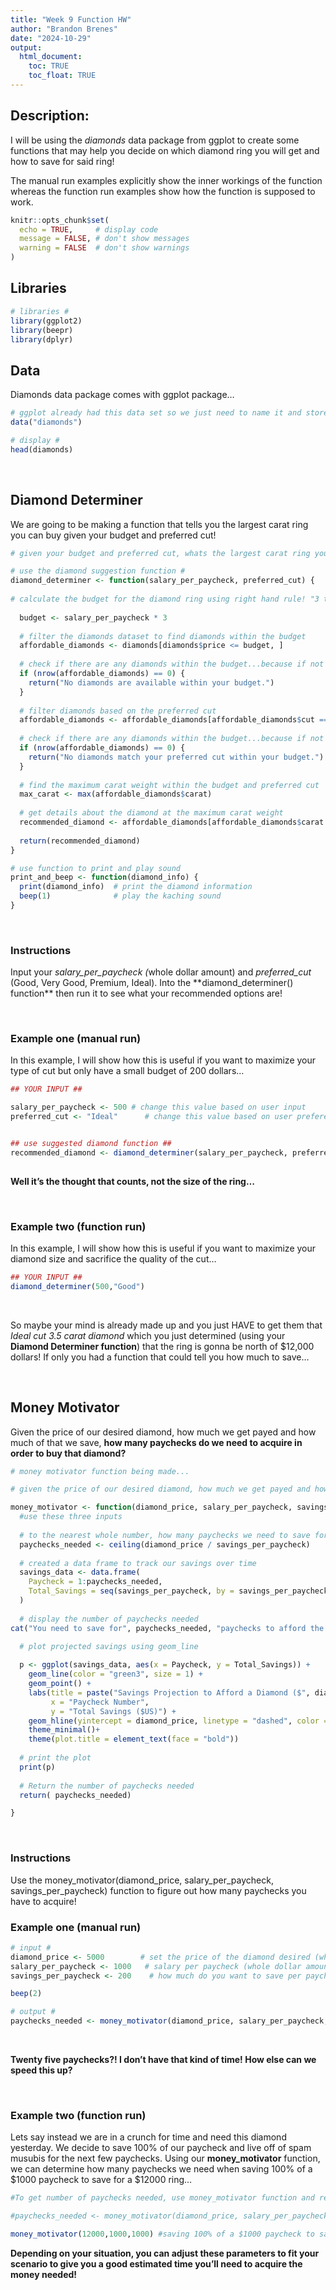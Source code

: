 ```yaml
---
title: "Week 9 Function HW"
author: "Brandon Brenes"
date: "2024-10-29"
output: 
  html_document: 
    toc: TRUE
    toc_float: TRUE 
---
```


## Description:

I will be using the *diamonds* data package from ggplot to create some functions that may help you decide on which diamond ring you will get and how to save for said ring!


The manual run examples explicitly show the inner workings of the function whereas the function run examples show how the function is supposed to work.

```r

knitr::opts_chunk$set(
  echo = TRUE,     # display code
  message = FALSE, # don't show messages
  warning = FALSE  # don't show warnings
)

```

## Libraries

```r

# libraries #
library(ggplot2)
library(beepr)
library(dplyr)
```

## Data

Diamonds data package comes with ggplot package...

```r

# ggplot already had this data set so we just need to name it and store it in environment
data("diamonds")

# display #
head(diamonds)

```

<br>

## Diamond Determiner

We are going to be making a function that tells you the largest carat ring you can buy given your budget and preferred cut!

```r

# given your budget and preferred cut, whats the largest carat ring you can buy, what are your diamond options? :)

# use the diamond suggestion function #
diamond_determiner <- function(salary_per_paycheck, preferred_cut) {
  
# calculate the budget for the diamond ring using right hand rule! "3 times what you make per paycheck"
  
  budget <- salary_per_paycheck * 3
  
  # filter the diamonds dataset to find diamonds within the budget
  affordable_diamonds <- diamonds[diamonds$price <= budget, ]
  
  # check if there are any diamonds within the budget...because if not the you get this return
  if (nrow(affordable_diamonds) == 0) {
    return("No diamonds are available within your budget.")
  }
  
  # filter diamonds based on the preferred cut
  affordable_diamonds <- affordable_diamonds[affordable_diamonds$cut == preferred_cut, ]
  
  # check if there are any diamonds within the budget...because if not the you get this return
  if (nrow(affordable_diamonds) == 0) {
    return("No diamonds match your preferred cut within your budget.")
  }
  
  # find the maximum carat weight within the budget and preferred cut
  max_carat <- max(affordable_diamonds$carat)
  
  # get details about the diamond at the maximum carat weight
  recommended_diamond <- affordable_diamonds[affordable_diamonds$carat == max_carat, ]
  
  return(recommended_diamond)
}

# use function to print and play sound
print_and_beep <- function(diamond_info) {
  print(diamond_info)  # print the diamond information
  beep(1)              # play the kaching sound
}

```

<br>

### Instructions

Input your *salary_per_paycheck (*whole dollar amount) and *preferred_cut* (Good, Very Good, Premium, Ideal). Into the \*\*diamond_determiner() function\*\* then run it to see what your recommended options are!

<br>

### Example one (manual run)

In this example, I will show how this is useful if you want to maximize your type of cut but only have a small budget of 200 dollars...

```r

## YOUR INPUT ##

salary_per_paycheck <- 500 # change this value based on user input
preferred_cut <- "Ideal"      # change this value based on user preference


## use suggested diamond function ##
recommended_diamond <- diamond_determiner(salary_per_paycheck, preferred_cut)
  
```

**Well it's the thought that counts, not the size of the ring...**

<br>

### Example two (function run)

In this example, I will show how this is useful if you want to maximize your diamond size and sacrifice the quality of the cut...

```r

## YOUR INPUT ##
diamond_determiner(500,"Good")

```

<br>

So maybe your mind is already made up and you just HAVE to get them that *Ideal cut 3.5 carat diamond* which you just determined (using your **Diamond Determiner function**) that the ring is gonna be north of \$12,000 dollars! If only you had a function that could tell you how much to save...

<br>

## Money Motivator

Given the price of our desired diamond, how much we get payed and how much of that we save, **how many paychecks do we need to acquire in order to buy that diamond?**

```r

# money motivator function being made...

# given the price of our desired diamond, how much we get payed and how much of that we save, how many paychecks do we need to save in order to buy that diamond

money_motivator <- function(diamond_price, salary_per_paycheck, savings_per_paycheck) {
  #use these three inputs
  
  # to the nearest whole number, how many paychecks we need to save for the diamond of some price?
  paychecks_needed <- ceiling(diamond_price / savings_per_paycheck)
  
  # created a data frame to track our savings over time
  savings_data <- data.frame(
    Paycheck = 1:paychecks_needed,
    Total_Savings = seq(savings_per_paycheck, by = savings_per_paycheck, length.out = paychecks_needed)
  )
  
  # display the number of paychecks needed
cat("You need to save for", paychecks_needed, "paychecks to afford the diamond.\n")

  # plot projected savings using geom_line
  
  p <- ggplot(savings_data, aes(x = Paycheck, y = Total_Savings)) +
    geom_line(color = "green3", size = 1) +
    geom_point() +
    labs(title = paste("Savings Projection to Afford a Diamond ($", diamond_price, ")", sep = ""),
         x = "Paycheck Number",
         y = "Total Savings ($US)") +
    geom_hline(yintercept = diamond_price, linetype = "dashed", color = "gold") +
    theme_minimal()+
    theme(plot.title = element_text(face = "bold"))
  
  # print the plot
  print(p)
  
  # Return the number of paychecks needed
  return( paychecks_needed)

}
```

<br>

### Instructions

Use the money_motivator(diamond_price, salary_per_paycheck, savings_per_paycheck) function to figure out how many paychecks you have to acquire!

### Example one (manual run)

```r
# input #
diamond_price <- 5000        # set the price of the diamond desired (whole dollar amount)
salary_per_paycheck <- 1000   # salary per paycheck (whole dollar amount)
savings_per_paycheck <- 200    # how much do you want to save per paycheck?

beep(2)

# output #
paychecks_needed <- money_motivator(diamond_price, salary_per_paycheck, savings_per_paycheck)


```

<br>


**Twenty five paychecks?! I don't have that kind of time! How else can we speed this up?**

<br>

### Example two (function run)

Lets say instead we are in a crunch for time and need this diamond yesterday. We decide to save 100% of our paycheck and live off of spam musubis for the next few paychecks. Using our **money_motivator** function, we can determine how many paychecks we need when saving 100% of a \$1000 paycheck to save for a \$12000 ring...

```r

#To get number of paychecks needed, use money_motivator function and respective inputs...

#paychecks_needed <- money_motivator(diamond_price, salary_per_paycheck, savings_per_paycheck)

money_motivator(12000,1000,1000) #saving 100% of a $1000 paycheck to save for a $12000 ring

```

**Depending on your situation, you can adjust these parameters to fit your scenario to give you a good estimated time you'll need to acquire the money needed!**
